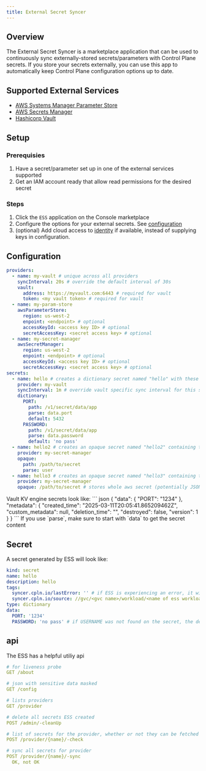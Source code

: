 ```yaml
---
title: External Secret Syncer
---
```


## Overview

The External Secret Syncer is a marketplace application that can be used to continuously sync externally-stored secrets/parameters with Control Plane secrets. If you store your secrets externally, you can use this app to automatically keep Control Plane configuration options up to date.

## Supported External Services

- [AWS Systems Manager Parameter Store](https://docs.aws.amazon.com/systems-manager/latest/userguide/systems-manager-parameter-store.html)
- [AWS Secrets Manager](https://aws.amazon.com/secrets-manager/)
- [Hashicorp Vault](https://www.hashicorp.com/en/products/vault)

## Setup

### Prerequisies

1. Have a secret/parameter set up in one of the external services supported
2. Get an IAM account ready that allow read permissions for the desired secret

### Steps

1. Click the `ESS` application on the Console marketplace
2. Configure the options for your external secrets. See [configuration](#configuration)
3. (optional) Add cloud access to [identity](/reference/identity) if available, instead of supplying keys in configuration.

## Configuration

```yaml
providers:
  - name: my-vault # unique across all providers
    syncInterval: 20s # override the default interval of 30s
    vault:
      address: https://myvault.com:6443 # required for vault
      token: <my vault token> # required for vault
  - name: my-param-store
    awsParameterStore:
      region: us-west-2
      enpoint: <endpoint> # optional
      accessKeyId: <access key ID> # optional
      secretAccessKey: <secret access key> # optional
  - name: my-secret-manager
    awsSecretManager:
      region: us-west-2
      enpoint: <endpoint> # optional
      accessKeyId: <access key ID> # optional
      secretAccessKey: <secret access key> # optional
secrets:
  - name: hello # creates a dictionary secret named "hello" with these key-value pairs
    provider: my-vault
    syncInterval: 1m # override vault specific sync interval for this secret
    dictionary:
      PORT:
        path: /v1/secret/data/app
        parse: data.port
        default: 5432
      PASSWORD:
        path: /v1/secret/data/app
        parse: data.password
        default: 'no pass'
  - name: hello2 # creates an opaque secret named "hello2" containing the value of "user" key in /path/to/secret
    provider: my-secret-manager
    opaque:
      path: /path/to/secret
      parse: user
  - name: hello3 # creates an opaque secret named "hello3" containing the full /path/to/secret payload
    provider: my-secret-manager
    opaque: /path/to/secret # stores whole aws secret (potentially JSON) in opaque secret
```

<Note>
Vault KV engine secrets look like:
``` json
{
  "data": {
    "PORT": "1234"
  },
  "metadata": {
    "created_time": "2025-03-11T20:05:41.865209462Z",
    "custom_metadata": null,
    "deletion_time": "",
    "destroyed": false,
    "version": 1
  }
}
```
If you use `parse`, make sure to start with `data` to get the secret content
</Note>

## Secret

A secret generated by ESS will look like:

```yaml
kind: secret
name: hello
description: hello
tags:
  syncer.cpln.io/lastError: '' # if ESS is experiencing an error, it will populate this tag
  syncer.cpln.io/source: //gvc/<gvc name>/workload/<name of ess workload>
type: dictionary
data:
  PORT: '1234'
  PASSWORD: 'no pass' # if USERNAME was not found on the secret, the default is used
```

## api
The ESS has a helpful utiliy api

```yaml
# for liveness probe
GET /about 

# json with sensitive data masked
GET /config

# lists providers
GET /provider

# delete all secrets ESS created
POST /admin/-cleanUp

# list of secrets for the provider, whether or not they can be fetched
POST /provider/{name}/-check

# sync all secrets for provider
POST /provider/{name}/-sync
  OK, not OK
```
